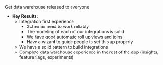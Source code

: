 Get data warehouse released to everyone

* **Key Results:**
    * Integration first experience
        * Schemas need to work reliably
        * The modeling of each of our integrations is solid
        * We have good automatic roll up views and joins
        * Have a wizard to guide people to set this up properly
    * We have a solid pattern to build integrations
    * Complete data warehouse experience in the rest of the app (insights, feature flags, experiments)
